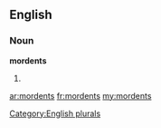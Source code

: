 ==English==

===Noun===
'''mordents'''

# {{plural of|[[mordent]]}}

[[Category:English plurals]]

[[ar:mordents]]
[[fr:mordents]]
[[my:mordents]]